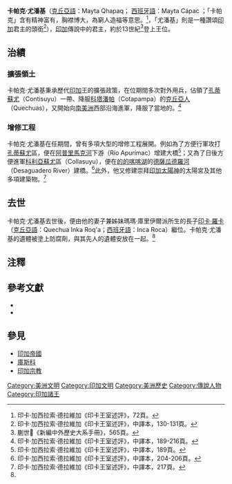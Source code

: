 {{Infobox Monarch
| name            =卡帕克·尤潘基
| image           =hp_inka5.jpg
| caption         =卡帕克·尤潘基
| title           =[[薩帕·印卡|薩帕·印卡]]（獨一無二的君主）
|}}

'''卡帕克·尤潘基'''（[[克丘亞語|克丘亞語]]：Mayta Qhapaq； [[西班牙語|西班牙語]]：Mayta Cápac ；「卡帕克」含有精神富有，胸襟博大，為窮人造福等意思。<ref>印卡·加西拉索·德拉維加《印卡王室述評》，72頁。</ref>，「尤潘基」則是一種讚頌[[印加|印加]]君主的頭銜<ref>印卡·加西拉索·德拉維加《印卡王室述評》，中譯本，130-131頁。</ref>），[[印加|印加]]傳說中的君主，約於13世紀<ref>蒯世𤈇《新編中外歷史大系手冊》，565頁。</ref>登上王位。

== 治績 ==
=== 擴張領土 ===
卡帕克·尤潘基秉承歷代[[印加|印加]]王的擴張政策，在位期間多次對外用兵，佔領了[[孔蒂蘇尤|孔蒂蘇尤]]（Contisuyu）一帶、降服[[科塔潘帕|科塔潘帕]]（Cotapampa）的[[克丘亞人|克丘亞人]]（Quechuas），又開始向[[南美洲|南美洲]]西部沿海進軍，降服了當地的{{tsl|en|Yunca|雲卡人}}。<ref>印卡·加西拉索·德拉維加《印卡王室述評》，中譯本，189-216頁。</ref>
=== 增修工程 ===
卡帕克·尤潘基在任期間，曾有多項大型的增修工程展開。例如為了方便行軍攻打[[孔蒂蘇尤|孔蒂蘇尤]]區，便在[[阿普里馬克河|阿普里馬克河]]下游（Río Apurímac）增建大橋<ref>印卡·加西拉索·德拉維加《印卡王室述評》，中譯本，189頁。</ref>；又為了日後方便進軍[[科利亞蘇尤|科利亞蘇尤]]區（Collasuyu），便在[[的的喀喀湖|的的喀喀湖]]的[[德薩瓜德羅河|德薩瓜德羅河]]（Desaguadero River）建橋。<ref>印卡·加西拉索·德拉維加《印卡王室述評》，中譯本，204-206頁。</ref>此外，他又修建崇拜[[印加|印加]][[太陽神|太陽神]]的太陽宮及其他多項建築物。<ref name="印卡王室述評217">印卡·加西拉索·德拉維加《印卡王室述評》，中譯本，217頁。</ref>

== 去世 ==
卡帕克·尤潘基去世後，便由他的妻子兼姊妹瑪瑪·庫里伊爾派所生的長子[[印卡·羅卡|印卡·羅卡]]（[[克丘亞語|克丘亞語]]：Quechua Inka Roq'a；[[西班牙語|西班牙語]]：Inca Roca）繼位。卡帕克·尤潘基的遺體被塗上防腐劑，與其先人的遺體安放在一起。<ref name="印卡王室述評217" />
== 注釋 ==
{{reflist|2}}
== 參考文獻 ==
<div class="references-small">
* {{cite book|title=《[[印卡王室述評|印卡王室述評]]》|author=[[印卡·加西拉索·德拉維加|印卡·加西拉索·德拉維加]]|others=[[白鳳森|白鳳森]]、[[楊衍永|楊衍永]]譯|location=[[北京|北京]]|publisher=[[商務印書館|商務印書館]]（1996）ISBN 7100014018}}
* {{cite book|title=《[[新編中外歷史大系手冊|新編中外歷史大系手冊]]》|author=蒯世𤈇|location=[[北京|北京]]|publisher=[[社會科學文獻出版社|社會科學文獻出版社]]（1996）ISBN 7800505707}}
</div>
== 參見 ==
* [[印加帝國|印加帝國]]
* [[庫斯科|庫斯科]]
* [[印加宗教|印加宗教]]

{{start box}}
{{succession box|[[邁塔·卡帕克|邁塔·卡帕克]]|[[印卡·羅卡|印卡·羅卡]]|[[薩帕·印卡|薩帕·印卡]]|13世紀}}

[[Category:美洲文明|Category:美洲文明]]
[[Category:印加文明|Category:印加文明]]
[[Category:美洲歷史|Category:美洲歷史]]
[[Category:傳說人物|Category:傳說人物]]
[[Category:印加諸王|Category:印加諸王]]